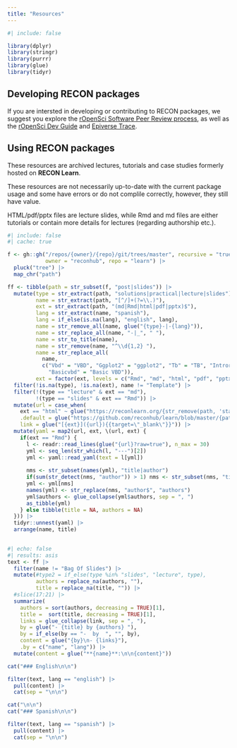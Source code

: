 ```yaml
---
title: "Resources"
---
```


```r
#| include: false

library(dplyr)
library(stringr)
library(purrr)
library(glue)
library(tidyr)
```


## Developing RECON packages

If you are intersted in developing or contributing to RECON packages, we
suggest you explore the [rOpenSci Software Peer Review process](https://ropensci.org/software-review/), 
as well as the [rOpenSci Dev Guide](https://devguide.ropensci.org/) and
[Epiverse Trace](https://epiverse-trace.github.io/).
 

## Using RECON packages

These resources are archived lectures, tutorials and case studies formerly hosted
on **RECON Learn**. 

These resources are not necessarily up-to-date with the 
current package usage and some have errors or do not complile correctly, however, they still have value.

HTML/pdf/pptx files are lecture slides, 
while Rmd and md files are either tutorials or contain more details for lectures (regarding
authorship etc.).

```r
#| include: false
#| cache: true

f <- gh::gh("/repos/{owner}/{repo}/git/trees/master", recursive = "true", 
            owner = "reconhub", repo = "learn") |>
  pluck("tree") |>
  map_chr("path")

ff <- tibble(path = str_subset(f, "post|slides")) |>
  mutate(type = str_extract(path, "solutions|practical|lecture|slides"),
         name = str_extract(path, "[^/]+(?=\\.)"),
         ext = str_extract(path, "(md|Rmd|html|pdf|pptx)$"),
         lang = str_extract(name, "spanish"),
         lang = if_else(is.na(lang), "english", lang),
         name = str_remove_all(name, glue("{type}-|-{lang}")),
         name = str_replace_all(name, "-|_", " "),
         name = str_to_title(name),
         name = str_remove(name, "^\\d{1,2} "),
         name = str_replace_all(
           name, 
           c("Vbd" = "VBD", "Ggplot2" = "ggplot2", "Tb" = "TB", "Intror" = "Intro to R",
             "Basicvbd" = "Basic VBD")),
         ext = factor(ext, levels = c("Rmd", "md", "html", "pdf", "pptx"))) |>
  filter(!is.na(type), !is.na(ext), name != "Template") |>
  filter(!(type == "lecture" & ext == "md"), 
         !(type == "slides" & ext == "Rmd")) |>
  mutate(url = case_when(
    ext == "html" ~ glue("https://reconlearn.org/{str_remove(path, 'static/')}"),
    .default = glue("https://github.com/reconhub/learn/blob/master/{path}")),
    link = glue("[{ext}]({url}){{target=\"_blank\"}}")) |>
  mutate(yaml = map2(url, ext, \(url, ext) {
    if(ext == "Rmd") {
      l <- readr::read_lines(glue("{url}?raw=true"), n_max = 30)
      yml <- seq_len(str_which(l, "---")[2])
      yml <- yaml::read_yaml(text = l[yml])
        
      nms <- str_subset(names(yml), "title|author")
      if(sum(str_detect(nms, "author")) > 1) nms <- str_subset(nms, "title|authors")
      yml <- yml[nms]
      names(yml) <- str_replace(nms, "author$", "authors")
      yml$authors <- glue_collapse(yml$authors, sep = ", ")
      as_tibble(yml)
    } else tibble(title = NA, authors = NA)
  })) |>
  tidyr::unnest(yaml) |>
  arrange(name, title)
         
```


```r
#| echo: false
#| results: asis
text <- ff |>
  filter(name != "Bag Of Slides") |>
  mutate(#type2 = if_else(type %in% "slides", "lecture", type),
         authors = replace_na(authors, ""), 
         title = replace_na(title, "")) |>
  #slice(17:21) |>
  summarize(
    authors = sort(authors, decreasing = TRUE)[1],
    title =  sort(title, decreasing = TRUE)[1],
    links = glue_collapse(link, sep = ", "),
    by = glue("- {title} by {authors} "),
    by = if_else(by == "-  by  ", "", by),
    content = glue("{by}\n- {links}"),
    .by = c("name", "lang")) |>
  mutate(content = glue("**{name}**:\n\n{content}"))

cat("### English\n\n")

filter(text, lang == "english") |>
  pull(content) |> 
  cat(sep = "\n\n")

cat("\n\n")
cat("### Spanish\n\n")

filter(text, lang == "spanish") |>
  pull(content) |> 
  cat(sep = "\n\n")
```

